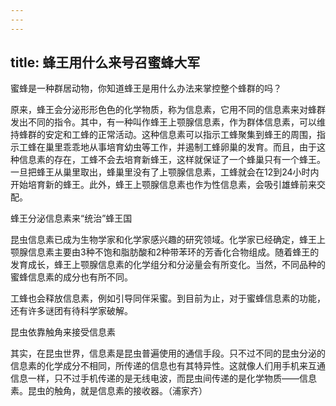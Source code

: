 ```yaml
---
---
---
```

title: 蜂王用什么来号召蜜蜂大军
---




蜜蜂是一种群居动物，你知道蜂王是用什么办法来掌控整个蜂群的吗？

原来，蜂王会分泌形形色色的化学物质，称为信息素，它用不同的信息素来对蜂群发出不同的指令。其中，有一种叫作蜂王上颚腺信息素，作为群体信息素，可以维持蜂群的安定和工蜂的正常活动。这种信息素可以指示工蜂聚集到蜂王的周围，指示工蜂在巢里乖乖地从事培育幼虫等工作，并遏制工蜂卵巢的发育。而且，由于这种信息素的存在，工蜂不会去培育新蜂王，这样就保证了一个蜂巢只有一个蜂王。一旦把蜂王从巢里取出，蜂巢里没有了上颚腺信息素，工蜂就会在12到24小时内开始培育新的蜂王。此外，蜂王上颚腺信息素也作为性信息素，会吸引雄蜂前来交配。

蜂王分泌信息素来“统治”蜂王国



昆虫信息素已成为生物学家和化学家感兴趣的研究领域。化学家已经确定，蜂王上颚腺信息素主要由3种不饱和脂肪酸和2种带苯环的芳香化合物组成。随着蜂王的发育成长，蜂王上颚腺信息素的化学组分和分泌量会有所变化。当然，不同品种的蜜蜂信息素的成分也有所不同。

工蜂也会释放信息素，例如引导同伴采蜜。到目前为止，对于蜜蜂信息素的功能，还有许多谜团有待科学家破解。

昆虫依靠触角来接受信息素



其实，在昆虫世界，信息素是昆虫普遍使用的通信手段。只不过不同的昆虫分泌的信息素的化学成分不相同，所传递的信息也有其特异性。这就像人们用手机来互通信息一样，只不过手机传递的是无线电波，而昆虫间传递的是化学物质——信息素。昆虫的触角，就是信息素的接收器。（浦家齐）